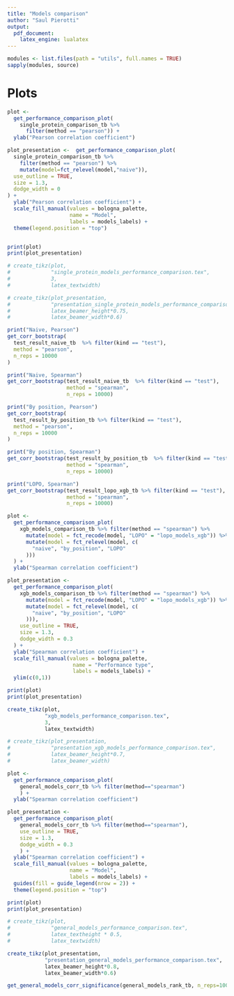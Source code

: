 ```yaml
---
title: "Models comparison"
author: "Saul Pierotti"
output: 
  pdf_document:
    latex_engine: lualatex
---
```


```r
modules <- list.files(path = "utils", full.names = TRUE)
sapply(modules, source)
```

# Plots

```r
plot <-
  get_performance_comparison_plot(
    single_protein_comparison_tb %>%
      filter(method == "pearson")) +
  ylab("Pearson correlation coefficient")

plot_presentation <-  get_performance_comparison_plot(
  single_protein_comparison_tb %>%
    filter(method == "pearson") %>%
    mutate(model=fct_relevel(model,"naive")),
  use_outline = TRUE,
  size = 1.3,
  dodge_width = 0
) +
  ylab("Pearson correlation coefficient") +
  scale_fill_manual(values = bologna_palette,
                    name = "Model",
                    labels = models_labels) +
  theme(legend.position = "top")


print(plot)
print(plot_presentation)

# create_tikz(plot,
#             "single_protein_models_performance_comparison.tex",
#             3,
#             latex_textwidth)

# create_tikz(plot_presentation,
#             "presentation_single_protein_models_performance_comparison.tex",
#             latex_beamer_height*0.75,
#             latex_beamer_width*0.6)
```

```r
print("Naive, Pearson")
get_corr_bootstrap(
  test_result_naive_tb  %>% filter(kind == "test"),
  method = "pearson",
  n_reps = 10000
)
```

```r
print("Naive, Spearman")
get_corr_bootstrap(test_result_naive_tb  %>% filter(kind == "test"),
                   method = "spearman",
                   n_reps = 10000)
```

```r
print("By position, Pearson")
get_corr_bootstrap(
  test_result_by_position_tb %>% filter(kind == "test"),
  method = "pearson",
  n_reps = 10000
)
```

```r
print("By position, Spearman")
get_corr_bootstrap(test_result_by_position_tb  %>% filter(kind == "test"),
                   method = "spearman",
                   n_reps = 10000)
```

```r
print("LOPO, Spearman")
get_corr_bootstrap(test_result_lopo_xgb_tb %>% filter(kind == "test"),
                   method = "spearman",
                   n_reps = 10000)
```

```r
plot <-
  get_performance_comparison_plot(
    xgb_models_comparison_tb %>% filter(method == "spearman") %>%
      mutate(model = fct_recode(model, "LOPO" = "lopo_models_xgb")) %>%
      mutate(model = fct_relevel(model, c(
        "naive", "by_position", "LOPO"
      )))
  ) +
  ylab("Spearman correlation coefficient")

plot_presentation <-
  get_performance_comparison_plot(
    xgb_models_comparison_tb %>% filter(method == "spearman") %>%
      mutate(model = fct_recode(model, "LOPO" = "lopo_models_xgb")) %>%
      mutate(model = fct_relevel(model, c(
        "naive", "by_position", "LOPO"
      ))),
    use_outline = TRUE,
    size = 1.3,
    dodge_width = 0.3
  ) +
  ylab("Spearman correlation coefficient") +
  scale_fill_manual(values = bologna_palette,
                     name = "Performance type",
                     labels = models_labels) +
  ylim(c(0,1))

print(plot)
print(plot_presentation)

create_tikz(plot,
            "xgb_models_performance_comparison.tex",
            3,
            latex_textwidth)

# create_tikz(plot_presentation,
#             "presentation_xgb_models_performance_comparison.tex",
#             latex_beamer_height*0.7,
#             latex_beamer_width)
```

```r
plot <-
  get_performance_comparison_plot(
    general_models_corr_tb %>% filter(method=="spearman")
    ) +
  ylab("Spearman correlation coefficient")

plot_presentation <-
  get_performance_comparison_plot(
    general_models_corr_tb %>% filter(method=="spearman"),
    use_outline = TRUE,
    size = 1.3,
    dodge_width = 0.3
    ) +
  ylab("Spearman correlation coefficient") +
  scale_fill_manual(values = bologna_palette,
                    name = "Model",
                    labels = models_labels) +
  guides(fill = guide_legend(nrow = 2)) +
  theme(legend.position = "top")

print(plot)
print(plot_presentation)

# create_tikz(plot,
#             "general_models_performance_comparison.tex",
#             latex_textheight * 0.5,
#             latex_textwidth)

create_tikz(plot_presentation,
            "presentation_general_models_performance_comparison.tex",
            latex_beamer_height*0.8,
            latex_beamer_width*0.6)
```


```r
get_general_models_corr_significance(general_models_rank_tb, n_reps=10000)
```
